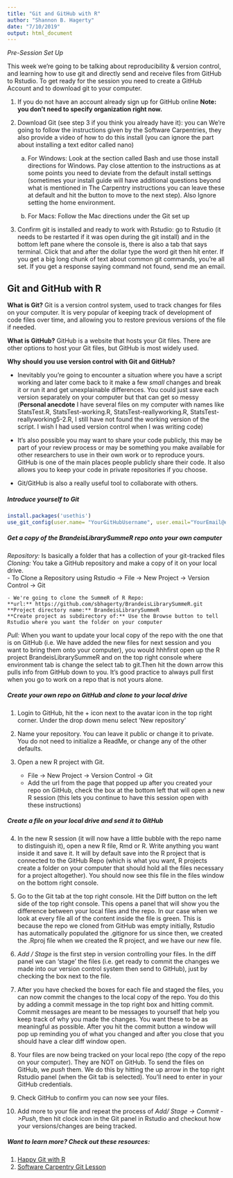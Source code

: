 ```yaml
---
title: "Git and GitHub with R"
author: "Shannon B. Hagerty"
date: "7/10/2019"
output: html_document
---
```



*Pre-Session Set Up*  
  
This week we're going to be talking about reproducibility & version control, and learning how to use git and directly send and receive files from GitHub to Rstudio. To get ready for the session you need to create a GitHub Account and to download git to your computer.  
  
  
1. If you do not have an account already sign up for GitHub online
**Note: you don't need to specify organization right now.**  
  
  
2. Download Git (see step 3 if you think you already have it): you can We're going to follow the instructions given by the Software Carpentries, they also provide a video of how to do this install (you can ignore the part about installing a text editor called nano)  

     a. For Windows: Look at the section called Bash and use those install directions for Windows.  Pay close attention to the instructions as at some points you need to deviate from the default install settings (sometimes your install guide will have additional questions beyond what is mentioned in The Carpentry instructions you can leave these at default and hit the button to move to the next step). Also Ignore setting the home environment.  
     
    b. For Macs: Follow the Mac directions under the Git set up 

3. Confirm git is installed and ready to work with Rstudio: go to Rstudio (it needs to be restarted if it was open during the git install) and in the bottom left pane where the console is, there is also a tab that says terminal.  Click that and after the dollar type the word git then hit enter.  If you get a big long chunk of text about common git commands, you're all set. If you get a response saying command not found, send me an email. 

## Git and GitHub with R

**What is Git?**
Git is a version control system, used to track changes for files on your computer.  It is very popular of keeping track of development of code files over time, and allowing you to restore previous versions of the file if needed.
  
  
**What is GitHub?**
GitHub is a website that hosts your Git files. There are other options to host your Git files, but GitHub is most widely used.
  
  
**Why should you use version control with Git and GitHub?**  

- Inevitably you're going to encounter a situation where you have a script working and later come back to it make a few *small* changes and break it or run it and get unexplainable differences. You could just save each version separately on your computer but that can get so messy (**Personal anecdote** I have several files on my computer with names like StatsTest.R, StatsTest-working.R, StatsTest-reallyworking.R,  StatsTest-reallyworking5-2.R, I still have not found the working version of the script. I wish I had used version control when I was writing code)  
  
  
- It's also possible you may want to share your code publicly, this may be part of your review process or may be something you make available for other researchers to use in their own work or to reproduce yours. GitHub is one of the main places people publicly share their code. It also allows you to keep your code in private repositories if you choose.  

- Git/GitHub is also a really useful tool to collaborate with others.  

##### Introduce yourself to Git

```r
install.packages('usethis')
use_git_config(user.name= "YourGitHubUsername", user.email="YourEmail@email.com")
```
##### Get a copy of the BrandeisLibrarySummeR repo onto your own computer

*Repository:* Is basically a folder that has a collection of your git-tracked files
*Cloning:* You take a GitHub repository and make a copy of it on your local drive.  
    - To Clone a Repository using Rstudio -> File -> New Project -> Version Control -> Git
      
    - We're going to clone the SummeR of R Repo:
    **url:** https://github.com/sbhagerty/BrandeisLibrarySummeR.git
    **Project directory name:** BrandeisLibrarySummeR
    **Create project as subdirectory of:** Use the Browse button to tell Rstudio where you want the folder on your computer  
    
*Pull:* When you want to update your local copy of the repo with the one that is on GitHub (i.e. We have added the new files for next session and you want to bring them onto your computer), you would hhhfirst open up the R project BrandeisLibrarySummeR and on the top right console where environment tab is change the select tab to git.Then hit the down arrow this pulls info from GitHub down to you. It's good practice to always pull first when you go to work on a repo that is not yours alone.

##### Create your own repo on GitHub and clone to your local drive

1. Login to GitHub, hit the + icon next to the avatar icon in the top right corner. Under the drop down menu select 'New repository'

2. Name your repository. You can leave it public or change it to private. You do not need to initialize a ReadMe, or change any of the other defaults. 

3. Open a new R project with Git.
   - File -> New Project -> Version Control -> Git
   - Add the url from the page that popped up after you created your repo on GitHub, check the box at the bottom left that will open a new R session (this lets you continue to have this session open with these instructions)

##### Create a file on your local drive and send it to GitHub

4. In the new R session (it will now have a little bubble with the repo name to distinguish it), open a new R file, Rmd or R. Write anything you want inside it and save it. It will by default save into the R project that is connected to the GitHub Repo (which is what you want, R projects create a folder on your computer that should hold all the files necessary for a project altogether). You should now see this file in the files window on the bottom right console. 

5. Go to the Git tab at the top right console. Hit the Diff button on the left side of the top right console. This opens a panel that will show you the difference between your local files and the repo. In our case when we look at every file all of the content inside the file is green. This is because the repo we cloned from GitHub was empty initially, Rstudio has automatically populated the .gitignore for us since then, we created the .Rproj file when we created the R project, and we have our new file. 

6. *Add / Stage* is the first step in version controlling your files.  In the diff panel we can 'stage' the files (i.e. get ready to commit the changes we made into our version control system then send to GitHub), just by checking the box next to the file. 

7. After you have checked the boxes for each file and staged the files, you can now commit the changes to the local copy of the repo. You do this by adding a commit message in the top right box and hitting commit.  Commit messages are meant to be messages to yourself that help you keep track of why you made the changes. You want these to be as meaningful as possible. After you hit the commit button a window will pop up reminding you of what you changed and after you close that you should have a clear diff window open. 

8. Your files are now being tracked on your local repo (the copy of the repo on your computer). They are NOT on GitHub.  To send the files on GitHub, we *push* them. We do this by hitting the up arrow in the top right Rstudio panel (when the Git tab is selected). You'll need to enter in your GitHub credentials. 

9. Check GitHub to confirm you can now see your files. 

10. Add more to your file and repeat the process of *Add/ Stage -> Commit ->Push*, then hit clock icon in the Git panel in Rstudio and checkout how your versions/changes are being tracked.

##### Want to learn more? Check out these resources:

1. [Happy Git with R](https://happygitwithr.com)
2. [Software Carpentry Git Lesson](http://swcarpentry.github.io/git-novice/)


